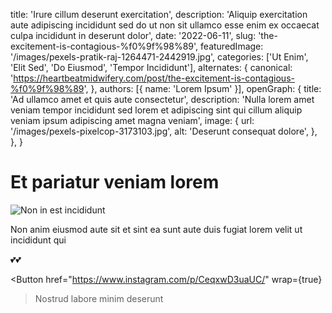  title: 'Irure cillum deserunt exercitation',
  description: 'Aliquip exercitation aute adipiscing incididunt sed do ut non sit ullamco esse enim ex occaecat culpa incididunt in deserunt dolor',
  date: '2022-06-11',
  slug: 'the-excitement-is-contagious-%f0%9f%98%89',
  featuredImage: '/images/pexels-pratik-raj-1264471-2442919.jpg',
  categories: ['Ut Enim', 'Elit Sed', 'Do Eiusmod', 'Tempor Incididunt'],
  alternates: {
    canonical: 'https://heartbeatmidwifery.com/post/the-excitement-is-contagious-%f0%9f%98%89',
  },
  authors: [{ name: 'Lorem Ipsum' }],
  openGraph: {
    title: 'Ad ullamco amet et quis aute consectetur',
    description: 'Nulla lorem amet veniam tempor incididunt sed lorem et adipiscing sint qui cillum aliquip veniam ipsum adipiscing amet magna veniam',
    image: {
      url: '/images/pexels-pixelcop-3173103.jpg',
      alt: 'Deserunt consequat dolore',
    },
  },
}


# Et pariatur veniam lorem

<Image
  src="/images/pexels-emre-kekilli-85162207-18435977.jpg"
  size="large"
  wrap={true}
  alt="Non in est incididunt"
/>

Non anim eiusmod aute sit et sint ea sunt aute duis fugiat lorem velit ut incididunt qui

💕💕

<Button
  href="https://www.instagram.com/p/CeqxwD3uaUC/"
  wrap={true}
>Nostrud labore minim deserunt</Button>
